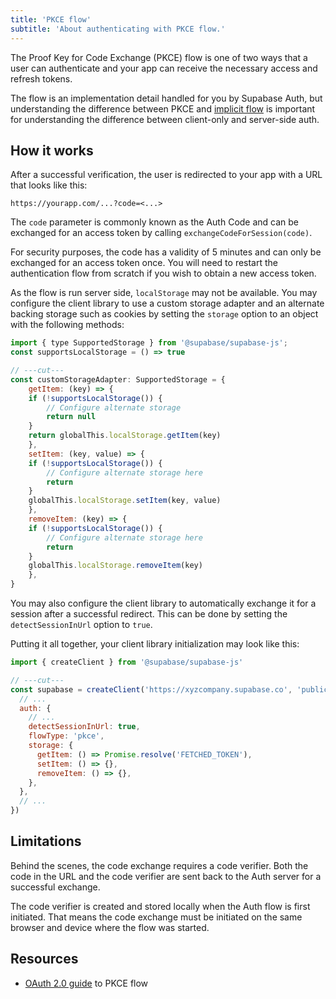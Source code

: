 ```yaml
---
title: 'PKCE flow'
subtitle: 'About authenticating with PKCE flow.'
---
```


The Proof Key for Code Exchange (PKCE) flow is one of two ways that a user can authenticate and your app can receive the necessary access and refresh tokens.

The flow is an implementation detail handled for you by Supabase Auth, but understanding the difference between PKCE and [implicit flow](/docs/guides/auth/sessions/implicit-flow) is important for understanding the difference between client-only and server-side auth.

## How it works

After a successful verification, the user is redirected to your app with a URL that looks like this:

```
https://yourapp.com/...?code=<...>
```

The `code` parameter is commonly known as the Auth Code and can be exchanged for an access token by calling `exchangeCodeForSession(code)`.

<Admonition type="note">

For security purposes, the code has a validity of 5 minutes and can only be exchanged for an access token once. You will need to restart the authentication flow from scratch if you wish to obtain a new access token.

</Admonition>

As the flow is run server side, `localStorage` may not be available. You may configure the client library to use a custom storage adapter and an alternate backing storage such as cookies by setting the `storage` option to an object with the following methods:

```js
import { type SupportedStorage } from '@supabase/supabase-js';
const supportsLocalStorage = () => true

// ---cut---
const customStorageAdapter: SupportedStorage = {
    getItem: (key) => {
    if (!supportsLocalStorage()) {
        // Configure alternate storage
        return null
    }
    return globalThis.localStorage.getItem(key)
    },
    setItem: (key, value) => {
    if (!supportsLocalStorage()) {
        // Configure alternate storage here
        return
    }
    globalThis.localStorage.setItem(key, value)
    },
    removeItem: (key) => {
    if (!supportsLocalStorage()) {
        // Configure alternate storage here
        return
    }
    globalThis.localStorage.removeItem(key)
    },
}
```

You may also configure the client library to automatically exchange it for a session after a successful redirect. This can be done by setting the `detectSessionInUrl` option to `true`.

Putting it all together, your client library initialization may look like this:

```js
import { createClient } from '@supabase/supabase-js'

// ---cut---
const supabase = createClient('https://xyzcompany.supabase.co', 'public-anon-key', {
  // ...
  auth: {
    // ...
    detectSessionInUrl: true,
    flowType: 'pkce',
    storage: {
      getItem: () => Promise.resolve('FETCHED_TOKEN'),
      setItem: () => {},
      removeItem: () => {},
    },
  },
  // ...
})
```

## Limitations

Behind the scenes, the code exchange requires a code verifier. Both the code in the URL and the code verifier are sent back to the Auth server for a successful exchange.

The code verifier is created and stored locally when the Auth flow is first initiated. That means the code exchange must be initiated on the same browser and device where the flow was started.

## Resources

- [OAuth 2.0 guide](https://oauth.net/2/pkce/) to PKCE flow
